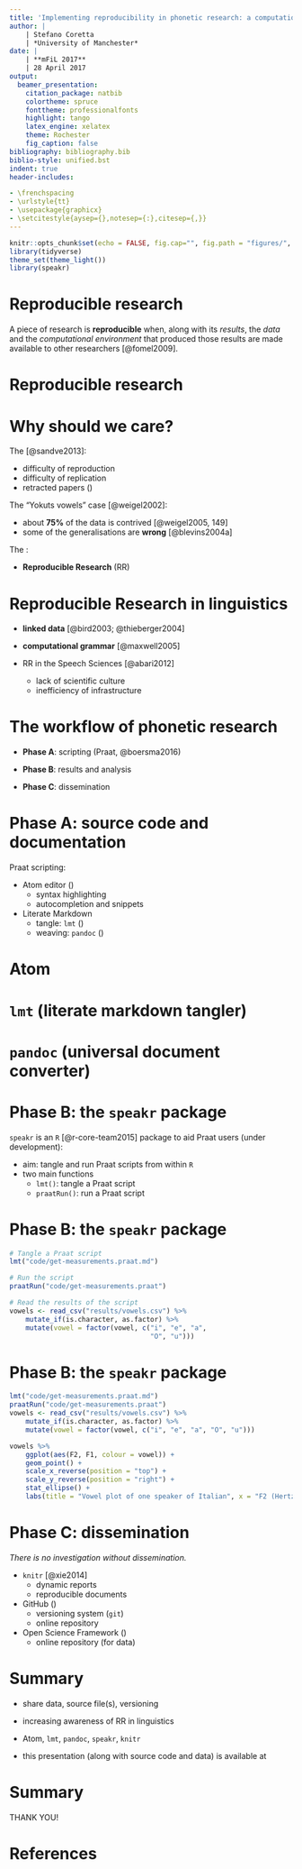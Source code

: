 ```yaml
---
title: 'Implementing reproducibility in phonetic research: a computational workflow'
author: |
    | Stefano Coretta
    | *University of Manchester*
date: |
    | **mFiL 2017**
    | 28 April 2017
output: 
  beamer_presentation: 
    citation_package: natbib
    colortheme: spruce
    fonttheme: professionalfonts
    highlight: tango
    latex_engine: xelatex
    theme: Rochester
    fig_caption: false
bibliography: bibliography.bib
biblio-style: unified.bst
indent: true
header-includes:

- \frenchspacing
- \urlstyle{tt}
- \usepackage{graphicx}
- \setcitestyle{aysep={},notesep={:},citesep={,}}
---
```


```r
knitr::opts_chunk$set(echo = FALSE, fig.cap="", fig.path = "figures/", fig.align = "center")
library(tidyverse)
theme_set(theme_light())
library(speakr)
```

# Reproducible research

A piece of research is **reproducible** when, along with its *results*, the *data* and the *computational environment* that produced those results are made available to other researchers [@fomel2009].

# Reproducible research

\centering
\includegraphics[height = \textheight]{figures/reproducible.pdf}

<!--
# Reproducible research

![](figures/replicability.pdf)
-->

# Why should we care?

The \textcolor{red}{\textbf{problem}} [@sandve2013]:

- difficulty of reproduction
- difficulty of replication
- retracted papers (\url{http://retractionwatch.com})

The "Yokuts vowels" case [@weigel2002]:

- about **75%** of the data is contrived [@weigel2005, 149]
- some of the generalisations are **wrong** [@blevins2004a]

The \textcolor{green}{\textbf{solution}}:

- **Reproducible Research** (RR)

# Reproducible Research in linguistics

- **linked data** [@bird2003; @thieberger2004]

- **computational grammar** [@maxwell2005]

- RR in the Speech Sciences [@abari2012]
    - lack of scientific culture
    - inefficiency of infrastructure

# The workflow of phonetic research

- **Phase A**: scripting (Praat, @boersma2016)

- **Phase B**: results and analysis

- **Phase C**: dissemination

# Phase A: source code and documentation

Praat scripting:

- Atom editor (\url{https://atom.io})
    - syntax highlighting
    - autocompletion and snippets
- Literate Markdown 
    - tangle: `lmt` (\url{https://github.com/driusan/lmt})
    - weaving: `pandoc` (\url{http://pandoc.org})

# Atom

\centering
\includegraphics[width = \textwidth]{figures/atom.png}

# `lmt` (literate markdown tangler)

\centering
\includegraphics[width = \textwidth]{figures/lmt.png}

# `pandoc` (universal document converter)

\centering
\includegraphics[height = \textheight]{figures/pandoc.png}

# Phase B: the `speakr` package

`speakr` is an `R` [@r-core-team2015] package to aid Praat users (under development):

- aim: tangle and run Praat scripts from within `R`
- two main functions
    - `lmt()`: tangle a Praat script
    - `praatRun()`: run a Praat script

# Phase B: the `speakr` package

```r
# Tangle a Praat script
lmt("code/get-measurements.praat.md")

# Run the script
praatRun("code/get-measurements.praat")

# Read the results of the script
vowels <- read_csv("results/vowels.csv") %>%
    mutate_if(is.character, as.factor) %>%
    mutate(vowel = factor(vowel, c("i", "e", "a",
                                   "O", "u")))
```

# Phase B: the `speakr` package

```r
lmt("code/get-measurements.praat.md")
praatRun("code/get-measurements.praat")
vowels <- read_csv("results/vowels.csv") %>%
    mutate_if(is.character, as.factor) %>%
    mutate(vowel = factor(vowel, c("i", "e", "a", "O", "u")))
```

```r
vowels %>%
    ggplot(aes(F2, F1, colour = vowel)) +
    geom_point() +
    scale_x_reverse(position = "top") +
    scale_y_reverse(position = "right") +
    stat_ellipse() +
    labs(title = "Vowel plot of one speaker of Italian", x = "F2 (Hertz)", y = "F1 (Hertz)")
```

# Phase C: dissemination

*There is no investigation without dissemination.*

\begin{flushright} Ricardo Bermúdez-Otero (p.c.) \end{flushright}

- `knitr` [@xie2014]
    - dynamic reports
    - reproducible documents

- GitHub (\url{https://github.com})
    - versioning system (`git`)
    - online repository
- Open Science Framework (\url{https://osf.io})
    - online repository (for data)

# Summary

- share data, source file(s), versioning

- increasing awareness of RR in linguistics

- Atom, `lmt`, `pandoc`, `speakr`, `knitr`

- this presentation (along with source code and data) is available at \url{https://github.com/stefanocoretta/reproducible-phonetics}

# Summary

\centering \Large
THANK YOU!

# References

